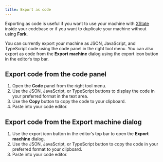 ```yaml
---
title: Export as code
---
```


Exporting as code is useful if you want to use your machine with [XState](./xstate.mdx) inside your codebase or if you want to duplicate your machine without using **Fork**.

You can currently export your machine as JSON, JavaScript, and TypeScript code using the code panel in the right tool menu. You can also export as code from the **Export machine** dialog using the export icon button in the editor’s top bar.

## Export code from the code panel

1. Open the **Code** panel from the right tool menu.
2. Use the JSON, JavaScript, or TypeScript buttons to display the code in your preferred format in the text area.
3. Use the **Copy** button to copy the code to your clipboard.
4. Paste into your code editor.

## Export code from the Export machine dialog

1. Use the export icon button in the editor’s top bar to open the **Export machine** dialog.
2. Use the JSON, JavaScript, or TypeScript button to copy the code in your preferred format to your clipboard.
3. Paste into your code editor.
